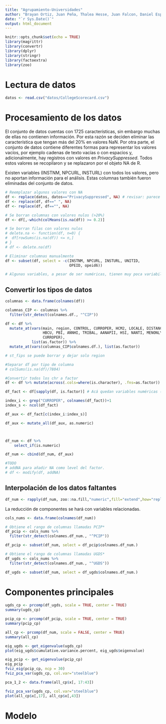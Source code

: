 ```yaml
---
title: "Agrupamiento-Universidades"
author: "Brayan Ortiz, Juan Peña, Thalea Hesse, Juan Falcon, Daniel Espinal"
date: "`r Sys.Date()`"
output: html_document
---
```


```r
knitr::opts_chunk$set(echo = TRUE)
library(magrittr)
library(convertr)
library(dplyr)
library(stringr)
library(factoextra)
library(zoo)
```


# Lectura de datos

```r
datos <- read.csv("datos/CollegeScorecard.csv")
```

# Procesamiento de los datos

El conjunto de datos cuentas con 1725 características, sin embargo muchas de ellas no contienen información. Por esta razón se deciden eliminar las característica que tengan más del 20% en valores NaN. Por otra parte, el conjunto de datos contiene diferentes formas para representar los valores vacíos, por ejemplo cadenas de texto vacías o con espacios y, adicionalmente, hay registros con valores en *PrivacySuppressed*. Todos estos valores se recopilaron y se replazaron por el objeto NA de R.  

Existen variables (INSTNM, NPCURL, INSTURL) con todos los valores, pero no aportan información para el análisis. Estas columnas también fueron eliminadas del conjunto de datos.


```r
# Reemplazar algunos valores con NA
df <- replace(datos, datos=="PrivacySuppressed", NA) # revisar: parece que quedan como strings
df <- replace(df, df==" ", NA)
df <- replace(df, df=="", NA)

# Se borran columnas con valores nulos (>20%)
df <- df[,-which(colMeans(is.na(df)) >= 0.2)]

# Se borran filas con valores nulos
# delete.na <- function(df, n=0) {
#  df[rowSums(is.na(df)) <= n,]
# }
# df <- delete.na(df)

# Eliminar columnas manualmente
df <- subset(df, select = -c(INSTNM, NPCURL, INSTURL, UNITID, 
                             OPEID, opeid6))

# Algunas variables, a pesar de ser numéricas, tienen muy poca variabilidad: poolyrs
```

## Convertir los tipos de datos

```r
columnas <- data.frame(colnames(df))

columnas_CIP <- columnas %>% 
  filter(str_detect(colnames.df., "^CIP"))

df <- df %>% 
  mutate_at(vars(main, region, CONTROL, CURROPER, HCM2, LOCALE, DISTANCEONLY, STABBR, st_fips,
                 HBCU, PBI, ANNHI, TRIBAL, AANAPII, HSI, NANTI, MENONLY, WOMENONLY, PREDDEG, HIGHDEG,
                 CURROPER), 
            list(as.factor)) %>% 
  mutate_at(vars(columnas_CIP$colnames.df.), list(as.factor))

# st_fips se puede borrar y dejar solo region
```

```r
#Separar df por tipo de columna
# colSums(is.na(df)/7804)

#Convertir todos los chr a factor
df <- df %>% mutate(across(.cols=where(is.character), .fns=as.factor))

df_fact <- df[sapply(df, is.factor)] # Acá quedan variables numéricas (RARO xd)

index_i <- grep("CURROPER", colnames(df_fact))+1
index_s <- ncol(df_fact)

df_aux <- df_fact[c(index_i:index_s)]

df_aux <- mutate_all(df_aux, as.numeric)



df_num <- df %>% 
    select_if(is.numeric)

df_num <- cbind(df_num, df_aux)

#TODO
# addNA para añadir NA como level del factor.
# df <- modify(df, addNA)
```
 
## Interpolación de los datos faltantes

```r
df_num <- rapply(df_num, zoo::na.fill,"numeric",fill="extend",how="replace")
```

La reducción de componentes se hará con variables relacionadas.

```r
cols_nums <- data.frame(colnames(df_num))

# Obtiene el rango de columnas llamadas PCIP*
df_pcip <- cols_nums %>% 
  filter(str_detect(colnames.df_num., "^PCIP"))

df_pcip <- subset(df_num, select = df_pcip$colnames.df_num.)

# Obtiene el rango de columnas llamadas UGDS*
df_ugds <- cols_nums %>% 
  filter(str_detect(colnames.df_num., "^UGDS"))

df_ugds <- subset(df_num, select = df_ugds$colnames.df_num.)
```

# Componentes principales

```r

ugds_cp <- prcomp(df_ugds, scale = TRUE, center = TRUE)
summary(ugds_cp)

pcip_cp <- prcomp(df_pcip, scale = TRUE, center = TRUE)
summary(pcip_cp)

all_cp <- prcomp(df_num, scale = FALSE, center = TRUE)
summary(all_cp)
```

```r
eig_ugds <- get_eigenvalue(ugds_cp)
plot(eig_ugds$cumulative.variance.percent, eig_ugds$eigenvalue)

eig_pcip <- get_eigenvalue(pcip_cp)
eig_pcip
fviz_eig(pcip_cp, ncp = 30)
fviz_pca_var(ugds_cp, col.var="steelblue")

pca_1_2 <- data.frame(all_cp$x[, 17:43])

fviz_pca_var(ugds_cp, col.var="steelblue")
plot(all_cp$x[,17], all_cp$x[,43])
```

# Modelo

```r
```
